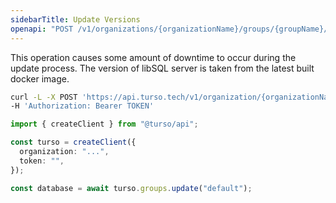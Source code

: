 ```yaml
---
sidebarTitle: Update Versions
openapi: "POST /v1/organizations/{organizationName}/groups/{groupName}/update"
---
```


<Warning>

This operation causes some amount of downtime to occur during the update process. The version of libSQL server is taken from the latest built docker image.

</Warning>

<RequestExample>

```bash cURL
curl -L -X POST 'https://api.turso.tech/v1/organization/{organizationName}/groups/{groupName}/update' \
-H 'Authorization: Bearer TOKEN'
```

```ts Node.js
import { createClient } from "@turso/api";

const turso = createClient({
  organization: "...",
  token: "",
});

const database = await turso.groups.update("default");
```

</RequestExample>
